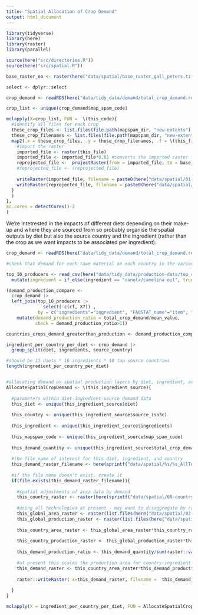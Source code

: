 ```yaml
---
title: "Spatial Allocation of Crop Demand"
output: html_document
---
```


```r
library(tidyverse)
library(here)
library(raster)
library(parallel)

source(here("src/directories.R"))
source(here("src/spatial.R"))

base_raster_ea <- raster(here("data/spatial/base_raster_gall_peters.tif"))

select <- dplyr::select
```


```r

crop_demand <- readRDS(here("data/tidy_data/demand/total_crop_demand.rds"))

crop_list <- unique(crop_demand$map_spam_code)

mclapply(X=crop_list, FUN =  \(this_code){
  #identify all files for each crop
  these_crop_files <- list.files(file.path(mapspam_dir, "new-extents"), pattern = sprintf("_%s_", toupper(this_code)), full.names = TRUE)
  these_crop_filenames <- list.files(file.path(mapspam_dir, "new-extents"), pattern = sprintf("_%s_", toupper(this_code)))
  map2(.x = these_crop_files, .y = these_crop_filenames, .f = \(this_file, this_filename){
    #import the raster
    imported_file <- raster(this_file)
    imported_file <- imported_file*0.01 #converts the imported raster to km2 from ha
    reprojected_file <-  projectRaster(from = imported_file, to = base_raster_ea)
    #reprojected_file <- (reprojected_file) 
    
    writeRaster(imported_file, filename = paste0(here("data/spatial/01-crop-layers-raw/"), this_filename), overwrite=TRUE)
    writeRaster(reprojected_file, filename = paste0(here("data/spatial/02-crop-layers-reprojected/"), this_filename), overwrite=TRUE)
  }
  )
},
mc.cores = detectCores()-2
)


```


We're intetrested in the impacts of different diets depending on their make-up and where they are sourced from so probably organise the spatial outputs by diet but also the source country and the ingredient (rather than the crop as we want impacts to be associated per ingredient).
```r
crop_demand <- readRDS(here("data/tidy_data/demand/total_crop_demand.rds"))

#check that demand for each rawe material on each country in the various diets does not outsrtip national production (if so we need to adjust AllocateSpatialCropDemand function to be more defensive)

top_10_producers <- read_csv(here("data/tidy_data/production-data/top_crop_producers_conversions.csv")) |> 
  mutate(ingredient = if_else(ingredient == "canola/camelina oil", true = "canola_camelina oil", false = ingredient))

(demand_production_compare <- 
  crop_demand |> 
  left_join(top_10_producers |> 
              select(-c(cf, X7)) , 
            by = c("ingredients"="ingredient", "FAOSTAT_name"="item", "source_country" = "area")) |> 
    mutate(demand_production_ratio = total_crop_demand/mean_value,
           check = demand_production_ratio>1))

countries_crops_demand_greaterthan_production <- demand_production_compare |> filter(check==TRUE)

ingredient_per_country_per_diet <- crop_demand |> 
  group_split(diet, ingredients, source_country)

#should be 15 diets * 16 ingredients * 10 top source countries
length(ingredient_per_country_per_diet)


#allocating demand on spatial production layers by diet, ingredient, and source country
AllocateSpatialCropDemand <- \(this_ingredient_source){
  
  #parameters within diet-ingredient-source demand data
  this_diet <- unique(this_ingredient_source$diet)
  
  this_country <- unique(this_ingredient_source$source_iso3c)
  
  this_ingredient <- unique(this_ingredient_source$ingredients)
  
  this_mapspam_code <- unique(this_ingredient_source$map_spam_code)
  
  this_demand_quantity <- unique(this_ingredient_source$total_crop_demand)
  
  #the file_name of interest for this diet, ingredient, and country
  this_demand_raster_filename <- here(sprintf("data/spatial/%s/%s_AllTech_%s.tif", this_diet, this_ingredient, this_country))
  
  #if the file name doesn't exist, create it
  if(file.exists(this_demand_raster_filename)){
    
    #spatial adjustments of area data by demand
    this_country_raster <- raster(here(sprintf("data/spatial/00-country-rasters/%s.tif", this_country)))
    
    #using all technologiwa at present - may want to disaggregate by rainfed or irrigated
    this_global_area_raster <- raster(list.files(here("data/spatial/02-crop-layers-reprojected"), pattern = sprintf("_A_%s_A", toupper(this_mapspam_code)), full.names = TRUE))
    this_global_production_raster <- raster(list.files(here("data/spatial/02-crop-layers-reprojected"), pattern = sprintf("_P_%s_A", toupper(this_mapspam_code)), full.names = TRUE))
    
    this_country_area_raster <- this_global_area_raster*this_country_raster
    
    this_country_production_raster <- this_global_production_raster*this_country_raster
    
    this_demand_production_ratio <- this_demand_quantity/sum(raster::values(this_country_production_raster), na.rm = TRUE)
    
    #at present this scales the production area for country-ingredient combos. Where demand  is bigger than current production this expands the area beyond the current growing region. To my mind this meets the assumption that expansion provides (on average) a smaller bottleneck that does improving yields. Could also just make the ratio one where demand outstrips production
    this_demand_raster <- this_country_area_raster*this_demand_production_ratio
      
    raster::writeRaster( x=this_demand_raster, filename =  this_demand_raster_filename, overwrite=TRUE)
    
  }
}

mclapply(X = ingredient_per_country_per_diet, FUN = AllocateSpatialCropDemand, mc.cores = detectCores()-2)


```

